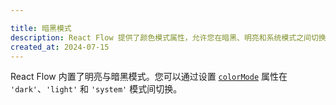 ```yaml
---

title: 暗黑模式
description: React Flow 提供了颜色模式属性，允许您在暗黑、明亮和系统模式之间切换。
created_at: 2024-07-15
---
```


React Flow 内置了明亮与暗黑模式。您可以通过设置 [`colorMode`](/api-reference/react-flow#colorMode) 属性在 `'dark'`、`'light'` 和 `'system'` 模式间切换。

<RemoteCodeViewer route="examples/styling/dark-mode" framework="react" />
